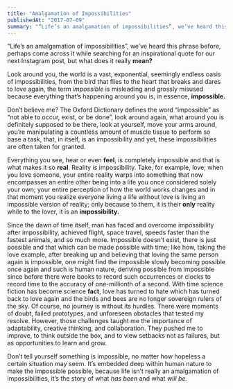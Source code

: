 ```yaml
---
title: "Amalgamation of Impossibilities"
publishedAt: "2017-07-09"
summary: "“Life’s an amalgamation of impossibilities”, we’ve heard this phrase before, perhaps come across it while searching for an inspirational quote for our next Instagram post, but what does it really mean?"
---
```


“Life’s an amalgamation of impossibilities”, we’ve heard this phrase before, perhaps come across it while searching for an inspirational quote for our next Instagram post, but what does it really **mean?**

Look around you, the world is a vast, exponential, seemingly endless oasis of impossibilities, from the bird that flies to the heart that breaks and dares to love again, the term *impossible* is misleading and grossly misused because everything that’s happening around you is, in essence, **impossible.**

Don’t believe me? The Oxford Dictionary defines the word “impossible” as “not able to occur, exist, or be done”, look around again, what around you is definitely supposed to be there, look at yourself, move your arms around, you’re manipulating a countless amount of muscle tissue to perform so base a task, that, in itself, is an impossibility and yet, these impossibilities are often taken for granted.

Everything you see, hear or even **feel**, is completely impossible and that is what makes it so **real**. Reality *is* impossibility. Take, for example, love; when you love someone, your entire reality warps into something that now encompasses an entire other being into a life you once considered solely your own; your entire perception of how the world works changes and in that moment you realize everyone living a life without love is living an impossible version of reality; only because to them, it is their **only** reality while to the lover, it is an **impossibility.**

Since the dawn of time itself, man has faced and overcome impossibility after impossibility, achieved flight, space travel, speeds faster than the fastest animals, and so much more. Impossible doesn’t exist, there is just possible and that which can be made possible with time; like how, taking the love example, after breaking up and believing that loving the same person again is impossible, one might find the impossible slowly becoming possible once again and such is human nature, deriving possible from impossible since before there were books to record such occurrences or clocks to record time to the accuracy of one-millionth of a second. With time science fiction has become science **fact**, love has turned to hate which has turned back to love again and the birds and bees are no longer sovereign rulers of the sky.
Of course, no journey is without its hurdles. There were moments of doubt, failed prototypes, and unforeseen obstacles that tested my resolve. However, those challenges taught me the importance of adaptability, creative thinking, and collaboration. They pushed me to improve, to think outside the box, and to view setbacks not as failures, but as opportunities to learn and grow.

Don’t tell yourself something is impossible, no matter how hopeless a certain situation may seem. It’s embedded deep within human nature to make the impossible possible, because life isn’t really an amalgamation of impossibilities, it’s the story of what *has been* and what *will be.*